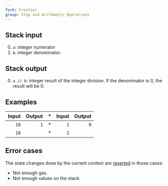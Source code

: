 ```yaml
---
fork: Frontier
group: Stop and Arithmetic Operations
---
```


## Stack input

0. `a`: integer numerator
1. `b`: integer denominator.

## Stack output

0. `a // b`: integer result of the integer division. If the denominator is 0, the result will be 0.

## Examples

| Input | Output | * | Input | Output |
|------:|-------:|-|------:|-------:|
| `10` | `1` | * | `1` | `0` |
| `10` | | * | `2` | |


## Error cases

The state changes done by the current context are [reverted](#FD) in those cases:
- Not enough gas.
- Not enough values on the stack.
